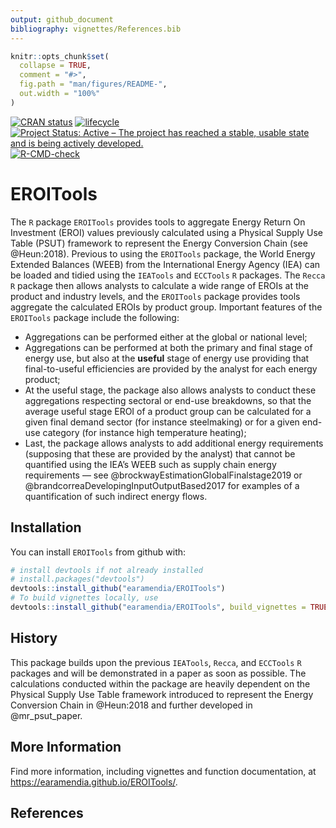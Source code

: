 ```yaml
---
output: github_document
bibliography: vignettes/References.bib
---
```


<!-- README.md is generated from README.Rmd. Please edit that file -->

```r
knitr::opts_chunk$set(
  collapse = TRUE,
  comment = "#>",
  fig.path = "man/figures/README-",
  out.width = "100%"
)
```


<!-- badges: start -->
[![CRAN status](https://www.r-pkg.org/badges/version/ReboundTools)](https://cran.r-project.org/package=EROITools)
[![lifecycle](https://img.shields.io/badge/lifecycle-experimental-orange.svg)](https://www.tidyverse.org/lifecycle/#experimental)
[![Project Status: Active – The project has reached a stable, usable state and is being actively developed.](https://www.repostatus.org/badges/latest/active.svg)](https://www.repostatus.org/#active)
<!-- [![Codecov test coverage](https://codecov.io/gh/earamendia/ECCTools/branch/master/graph/badge.svg)](https://codecov.io/gh/earamendia/ECCTools?branch=master) -->
<!-- [![DOI](https://zenodo.org/badge/DOI/10.5281/zenodo.5841962.svg)](https://doi.org/10.5281/zenodo.5841962) -->
[![R-CMD-check](https://github.com/earamendia/EROITools/actions/workflows/R-CMD-check.yaml/badge.svg)](https://github.com/earamendia/EROITools/actions/workflows/R-CMD-check.yaml)
<!-- badges: end -->



# EROITools

The `R` package `EROITools` provides tools to aggregate Energy Return On Investment (EROI) values previously calculated using a Physical Supply Use Table (PSUT) framework to represent the Energy Conversion Chain (see @Heun:2018). Previous to using the `EROITools` package, the World Energy Extended Balances (WEEB) from the International Energy Agency (IEA) can be loaded and tidied using the `IEATools` and `ECCTools` `R` packages. The `Recca` `R` package then allows analysts to calculate a wide range of EROIs at the product and industry levels, and the `EROITools` package provides tools aggregate the calculated EROIs by product group. Important features of the `EROITools` package include the following:

* Aggregations can be performed either at the global or national level;
* Aggregations can be performed at both the primary and final stage of energy use, but also at the **useful** stage of energy use providing that final-to-useful efficiencies are provided by the analyst for each energy product;
* At the useful stage, the package also allows analysts to conduct these aggregations respecting sectoral or end-use breakdowns, so that the average useful stage EROI of a product group can be calculated for a given final demand sector (for instance steelmaking) or for a given end-use category (for instance high temperature heating);
* Last, the package allows analysts to add additional energy requirements (supposing that these are provided by the analyst) that cannot be quantified using the IEA's WEEB such as supply chain energy requirements --- see @brockwayEstimationGlobalFinalstage2019 or @brandcorreaDevelopingInputOutputBased2017 for examples of a quantification of such indirect energy flows.


## Installation

You can install `EROITools` from github with:

```r
# install devtools if not already installed
# install.packages("devtools")
devtools::install_github("earamendia/EROITools")
# To build vignettes locally, use
devtools::install_github("earamendia/EROITools", build_vignettes = TRUE)
```


## History

This package builds upon the previous `IEATools`, `Recca`, and `ECCTools` `R` packages and will be demonstrated in a paper as soon as possible. The calculations conducted within the package are heavily dependent on the Physical Supply Use Table framework introduced to represent the Energy Conversion Chain in @Heun:2018 and further developed in @mr_psut_paper.


## More Information

Find more information, including vignettes and function documentation, at 
<https://earamendia.github.io/EROITools/>.

## References

